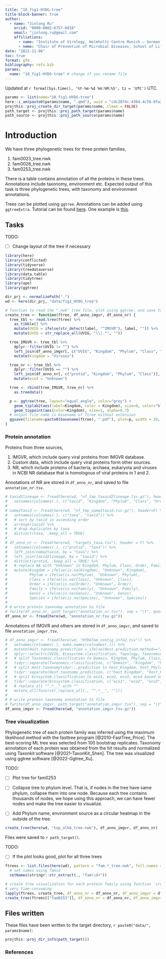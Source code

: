 ```yaml
---
title: "10_fig1-HYDG-tree"
title-block-banner: true
author:
  - name: "Jinlong Ru"
    orcid: "0000-0002-6757-6018"
    email: "jinlong.ru@gmail.com"
    affiliations:
      - name: "Institute of Virology, Helmholtz Centre Munich – German Research Center for Environmental Health, 85764 Neuherberg, Germany"
      - neme: "Chair of Prevention of Microbial Diseases, School of Life Sciences Weihenstephan, Technical University of Munich, 85354 Freising, Germany"
date: "2022-11-06"
toc: true
format: gfm
bibliography: refs.bib
params:
  name: "10_fig1-HYDG-tree" # change if you rename file
---
```


Updated at `r format(Sys.time(), '%Y-%m-%d %H:%M:%S', tz = 'UTC')` UTC.

```r
params <- list(name="10_fig1-HYDG-tree")
here::i_am(paste0(params$name, ".qmd"), uuid = "cdc28f4c-4364-4c58-8fa2-c91fc4d1dfd4")
projthis::proj_create_dir_target(params$name, clean = FALSE)
path_target <- projthis::proj_path_target(params$name)
path_source <- projthis::proj_path_source(params$name)
```

# Introduction

We have three phylogenetic trees for three protein families,

1. fam0023_tree.nwk
2. fam0026_tree.nwk
3. fam0253_tree.nwk

There is a table contains annotation of all the proteins in these trees. Annotations include taxonomy, environment etc. Expected output of this task is three phylogenetic trees, with taxonomy and environment annotations.

Trees can be plotted using `ggtree`. Annotations can be added using `ggtreeExtra`. Tutorial can be found [here](https://yulab-smu.top/treedata-book/chapter10.html). One example is [this](https://www.nature.com/articles/s41586-020-2007-4/figures/2).

## Tasks

TODO:

- [ ] Change layout of the tree if necessary

```r
library(here)
library(conflicted)
library(tidyverse)
library(treedataverse)
library(data.table)
library(tidytree)
library(ape)
library(ggtree)

dir_prj <- normalizePath(".")
wd <- here(dir_prj, "data/fig1_HYDG_tree")

# function to read the ".nwk" tree file, plot using ggtree, and save to pdf file
create_tree <- function(ftree, df_anno_imgvr, df_anno_nr) {
  tree_tbl <- read.tree(ftree) %>%
    as_tibble() %>%
    mutate(UVIG = ifelse(str_detect(label, "^IMGVR"), label, "")) %>%
    mutate(UVIG = str_replace_all(UVIG, "\\|.*", ""))

  tree_IMGVR <- tree_tbl %>% 
    dplyr::filter(UVIG != "") %>%
    left_join(df_anno_imgvr[, c("UVIG", "Kingdom", "Phylum", "Class", "eco3")], by = "UVIG") %>%
    mutate(Kingdom = "Viruses")

  tree_nr <- tree_tbl %>%
    dplyr::filter(UVIG == "") %>%
    left_join(df_anno_nr[, c("protid", "Kingdom", "Phylum", "Class")], by = c("label" = "protid")) %>%
    mutate(eco3 = "Unknown")

  tree <- rbind(tree_IMGVR, tree_nr) %>%
    as.treedata()

  p <- ggtree(tree, layout="equal_angle", color="grey") +
    geom_tiplab2(aes(label=Kingdom, color = Kingdom), size=0, color="black", offset=0) +
    geom_tippoint(aes(color=Kingdom), size=1, alpha=0.7) 
  # output file name is basename of ftree without extension
  ggsave(filename=paste0(basename(ftree), ".pdf"), plot=p, width = 20, height = 13)
}
```

### Protein annotation

Proteins from three sources,

1. IMGVR, which include query viral proteins from IMGVR database.
2. Custom data, which include query viral proteins form other sources.
3. NR, which include proteins of bacteria, archaea, eukaryota and viruses in NCBI NR database that is homologous of viral proteins in 1 and 2.

Annotations of NR are stored in `df_anno_nr`, and saved to file `annotation_nr.tsv`.

```r
# taxid2lineage <- fread(here(wd, "nf_tmp_taxaid2lineage.tsv.gz"), header=F) %>%
#   setnames(colnames(.), c("taxid", "Kingdom", "Phylum", "Class", "Order", "Family", "Genus", "Species"))
# 
# name2taxid <- fread(here(wd, "nf_tmp_name2taxid.tsv.gz"), header=F) %>%
#   setnames(colnames(.), c("taxa", "taxid")) %>%
#   # sort by taxid in ascending order
#   arrange(taxid) %>%
#   # drop duplicates by taxa
#   distinct(taxa, .keep_all = TRUE)
# 
# df_anno_nr <- fread(here(wd, "targets_taxa.tsv"), header = F) %>% 
#   setnames(colnames(.), c("protid", "taxa")) %>%
#   left_join(name2taxid, by = "taxa") %>%
#   left_join(taxid2lineage, by = "taxid") %>%
#   distinct(protid, .keep_all = TRUE) %>%
#   # replace NA with "Unknown" in Kingdom, Phylum, Class, Order, Family, Genus, Species
#   mutate(Kingdom = ifelse(is.na(Kingdom), "Unknown", Kingdom),
#          Phylum = ifelse(is.na(Phylum), "Unknown", Phylum),
#          Class = ifelse(is.na(Class), "Unknown", Class),
#          Order = ifelse(is.na(Order), "Unknown", Order),
#          Family = ifelse(is.na(Family), "Unknown", Family),
#          Genus = ifelse(is.na(Genus), "Unknown", Genus),
#          Species = ifelse(is.na(Species), "Unknown", Species))
# 
# # write protein taxonomy annotation to file
# fwrite(df_anno_nr, path_target("annotation_nr.tsv"), sep = "\t", quote = F, row.names = F)
df_anno_nr <- fread(here(wd, "annotation_nr.tsv.gz"))
```

Annotations of IMGVR and others are stored in `df_anno_imgvr`, and saved to file `annotation_imgvr.tsv`.

```r
# df_anno_imgvr <- fread(here(wd, "HYDGfam_contig_info2.tsv")) %>%
#   setnames(colnames(.), make.names(colnames(.))) %>%
#   mutate(Host.taxonomy.prediction = ifelse(Host.prediction.method=="Isolate taxonomy", Host.taxonomy.prediction, "")) %>%
#   dplyr::select(c(UVIG, Ecosystem.classification, Topology, Taxonomic.classification, Host.taxonomy.prediction)) %>%
#   # split Taxonomic.classification to Domain, Kingdom, Phylum, Class, Order, Family, Genus based on ";"
#   tidyr::separate(Taxonomic.classification, c("Domain", "Kingdom", "Phylum", "Class", "Order", "Family", "Genus"), sep = ";") %>%
#   # split Host.taxonomytidyr::.prediction to host_Kingdom, host_Phylum, host_Class, host_Order, host_Family, host_Genus, host_Species based on ";"
#   tidyr::separate(Host.taxonomy.prediction, c("host_Kingdom", "host_Phylum", "host_Class", "host_Order", "host_Family", "host_Genus", "host_Species"), sep = ";") %>%
#   # split Ecosystem.classification to eco1, eco2, eco3, eco4 based on ";"
#   tidyr::separate(Ecosystem.classification, c("eco1", "eco2", "eco3", "eco4"), sep = ";") %>%
#   # replace all "^.*__" with ""
#   mutate_all(funs(str_replace_all(., "^.*__", "")))
# 
# # write protein taxonomy annotation to file
# fwrite(df_anno_imgvr, path_target("annotation_imgvr.tsv"), sep = "\t", quote = F, row.names = F)
df_anno_imgvr <- fread(here(wd, "annotation_imgvr.tsv.gz"))
```


### Tree visualization

Phylogenetic tree of each protein family was inferred using the maximum likelihood method with the fasttree program [@2010-FastTree_Price]. The best-scoring ML tree was selected from 100 bootstrap replicates. Taxonomy annotation of each protein was obtained from the hit results and normalized using Taxonkit software [@2021-TaxonKit_Shen]. The tree was visualized using ggtree software [@2022-Ggtree_Xu].

TODO:

- [ ] Plot tree for fam0253

- [ ] Collapse tree to phylum level. That is, if nodes in the tree have same phylum, collapse them into one node. Because each tree contains thousands of nodes, we hope using this approach, we can have fewer nodes and make the tree easier to visualize.

- [ ] Add Phylum name, environment source as a circular heatmap in the outside of the tree.

```r
create_tree(here(wd, "top_alkb_tree.nwk"), df_anno_imgvr, df_anno_nr)
```

Files were saved to `r path_target()`.

TODO:

- [ ] If the plot looks good, plot for all three trees

```r
ftrees <- list.files(here(wd), pattern = "fam.*_tree.nwk", full.names = T) %>%
  # set names using famid
  setNames(stringr::str_extract(., "fam\\d+"))

# create tree visualization for each protein family using function `create_tree`
# very time-consuming
lapply(ftrees, create_tree, df_anno_nr = df_anno_nr, df_anno_imgvr = df_anno_imgvr)
create_tree(ftrees[["fam0253"]], df_anno_nr = df_anno_nr, df_anno_imgvr = df_anno_imgvr)
```


## Files written

These files have been written to the target directory, ```r paste0("data/", params$name)```:

```r
projthis::proj_dir_info(path_target())
```

### References
